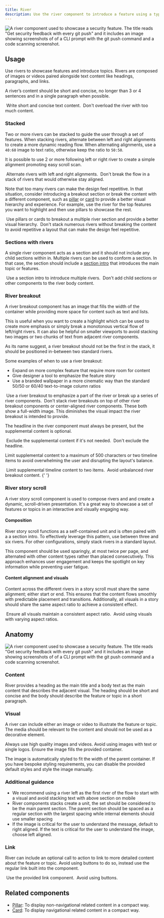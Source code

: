 ```yaml
---
title: River
description: Use the river component to introduce a feature using a type and media pairing.
---
```





![A river component used to showcase a security feature. The title reads "Get security feedback with every git push" and it includes an image showing screenshots of of a CLI prompt with the git push command and a code scanning screenshot.](https://github.com/primer/brand/assets/912236/e01c2743-54cd-4ed0-9a6e-2afdadabb66e)

## Usage

Use rivers to showcase features and introduce topics. Rivers are composed of images or videos paired alongside text content like headings, paragraphs, and links.

A river’s content should be short and concise, no longer than 3 or 4 sentences and in a single paragraph when possible.

<DoDontContainer>
  <Do>
    <img
      alt=""
      src="https://github.com/primer/brand/assets/912236/55e56aa1-2a04-4cc4-b708-08c480ba5943"
    />
    <Caption>Write short and concise text content.</Caption>
  </Do>
  <Dont>
    <img
      alt=""
      src="https://github.com/primer/brand/assets/912236/bd3585bc-a79b-4ca2-bbc4-ff59bc8c75cf"
    />
    <Caption>Don't overload the river with too much content.</Caption>
  </Dont>
</DoDontContainer>

### Stacked

Two or more rivers can be stacked to guide the user through a set of features. When stacking rivers, alternate between left and right alignments to create a more dynamic reading flow. When alternating alignments, use a `40:60` image to text ratio, otherwise keep the ratio to `50:50`.

It is possible to use 2 or more following left or right river to create a simple alignment promoting easy scroll scan.

<DoDontContainer>
  <Do>
    <img
      alt=""
      src="https://github.com/primer/brand/assets/912236/a7f8bca8-78e6-4e29-a44b-5a305ffeeeae"
    />
    <Caption>Alternate rivers with left and right alignments.</Caption>
  </Do>
  <Dont>
    <img
      alt=""
      src="https://github.com/primer/brand/assets/6951037/169d5c19-67f4-4f15-8e3b-80c877b34af1"
    />
    <Caption>
      Don't break the flow in a stack of rivers that would otherwise stay
      aligned.
    </Caption>
  </Dont>
</DoDontContainer>

Note that too many rivers can make the design feel repetitive. In that situation, consider introducing a breakout section or break the content with a different component, such as [pillar](/components/Pillar) or [card](/components/Card) to provide a better visual hierarchy and experience. For example, use the river for the top features you want to highlight and then use pillars to showcase the rest.

<DoDontContainer>
  <Do>
    <img
      alt=""
      src="https://github.com/primer/brand/assets/912236/12739a14-1775-44ff-b5a5-d87a8820a29e"
    />
    <Caption>
      Use pillars or cards to breakout a multiple river section and provide a
      better visual hierarchy.
    </Caption>
  </Do>
  <Dont>
    <img
      alt=""
      src="https://github.com/primer/brand/assets/912236/a2e43864-3cde-441e-b992-05e7c037e306"
    />
    <Caption>
      Don't stack numerous rivers without breaking the content to avoid
      repetitive a layout that can make the design feel repetitive.
    </Caption>
  </Dont>
</DoDontContainer>

### Sections with rivers

A single river component acts as a section and it should not include any child sections within in. Multiple rivers can be used to conform a section. In that case, the section should include a [section intro](/components/SectionIntro) that introduces the main topic or features.

<DoDontContainer>
  <Do>
    <img
      alt=""
      src="https://github.com/primer/brand/assets/912236/67cd0c85-ab9a-4736-ae29-bcb4d2ec7845"
    />
    <Caption>Use a section intro to introduce multiple rivers.</Caption>
  </Do>
  <Dont>
    <img
      alt=""
      src="https://github.com/primer/brand/assets/912236/7654c23c-8337-4ab1-af82-ec4b6934b3b7"
    />
    <Caption>
      Don't add child sections or other components to the river body content.
    </Caption>
  </Dont>
</DoDontContainer>

### River breakout

A river breakout component has an image that fills the width of the container while providing more space for content such as text and lists.

This is useful when you want to create a highlight which can be used to create more emphasis or simply break a monotonous vertical flow of left/right rivers. It can also be helpful on smaller viewports to avoid stacking two images or two chunks of text from adjacent river components.

As its name suggest, a river breakout should not be the first in the stack, it should be positioned in-between two standard rivers.

Some examples of when to use a river breakout:

- Expand on more complex feature that require more room for content
- Give designer a tool to emphasize the feature story
- Use a branded wallpaper in a more cinematic way than the standard 50/50 or 60/40 text-to-image column ratios

<DoDontContainer>
  <Do>
    <img
      alt=""
      src="https://github.com/primer/brand/assets/6951037/409b7e4e-a7b4-4126-b1ff-91e038565bc3"
    />
    <Caption>
      Use a river breakout to emphasize a part of the river or break up a series
      of river components.
    </Caption>
  </Do>
  <Dont>
    <img
      alt=""
      src="https://github.com/primer/brand/assets/6951037/eda1e0fa-7424-4ad4-8484-7c89c9c09192"
    />
    <Caption>
      Don't stack river breakouts on top of other river breakout components or
      center-aligned river components. These both show a full-width image. This
      diminishes the visual impact the river breakout is intended to provide.
    </Caption>
  </Dont>
</DoDontContainer>

The headline in the river component must always be present, but the supplemental content is optional.

<DoDontContainer>
  <Do>
    <img
      alt=""
      src="https://github.com/primer/brand/assets/2313998/433b1fba-4505-452b-8f8c-7cda69cc316d"
    />
    <Caption>Exclude the supplemental content if it's not needed.</Caption>
  </Do>
  <Dont>
    <img
      alt=""
      src="https://github.com/primer/brand/assets/2313998/62cf1c98-6b7d-46e9-a2d4-6d211a9103ad"
    />
    <Caption>Don't exclude the headline.</Caption>
  </Dont>
</DoDontContainer>

Limit supplemental content to a maximum of 500 characters or two timeline items to avoid overwhelming the user and disrupting the layout's balance.

<DoDontContainer>
  <Do>
    <img
      alt=""
      src="https://github.com/primer/brand/assets/175638/c5879e94-09c3-4494-aa42-87543570dfb4"
    />
    <Caption>Limit supplemental timeline content to two items.</Caption>
  </Do>
  <Dont>
    <img
      alt=""
      src="https://github.com/primer/design/assets/175638/8a083960-e12a-4f11-b282-45d663be2e28"
    />
    <Caption>Avoid unbalanced river breakout content.</Caption>
  </Dont>
</DoDontContainer>{' '}

### River story scroll

A river story scroll component is used to compose rivers and and create a dynamic, scroll-driven presentation. It's a great way to showcase a set of features or topics in an interactive and visually engaging way.

#### Composition

River story scroll functions as a self-contained unit and is often paired with a a section intro. To effectively leverage this pattern, use between three and six rivers. For other configurations, simply stack rivers in a standard layout.

This component should be used sparingly, at most twice per page, and alternated with other content types rather than placed consecutively. This approach enhances user engagement and keeps the spotlight on key information while preventing user fatigue.

#### Content alignment and visuals

Content across the different rivers in a story scroll must share the same alignment; either start or end. This ensures that the content flows smoothly with predictable placement and transitions. Additionally, all visuals in a story should share the same aspect ratio to achieve a consistent effect.

<DoDontContainer>
  <Do>
    <img alt="" src={doVisuals} />
    <Caption>Ensure all visuals maintain a consistent aspect ratio.</Caption>
  </Do>
  <Dont>
    <img alt="" src={dontVisuals} />
    <Caption>Avoid using visuals with varying aspect ratios.</Caption>
  </Dont>
</DoDontContainer>

## Anatomy

![A river component used to showcase a security feature. The title reads "Get security feedback with every git push" and it includes an image showing screenshots of of a CLI prompt with the git push command and a code scanning screenshot.](https://github.com/primer/brand/assets/10632534/bf32364f-02b7-4f0d-8784-471eaf97b4bb)

### Content

River provides a heading as the main title and a body text as the main content that describes the adjacent visual. The heading should be short and concise and the body should describe the feature or topic in a short paragraph.

### Visual

A river can include either an image or video to illustrate the feature or topic. The media should be relevant to the content and should not be used as a decorative element.

Always use high quality images and videos. Avoid using images with text or single logos. Ensure the image fills the provided container.

The image is automatically styled to fit the width of the parent container. If you have bespoke styling requirements, you can disable the provided default styles and style the image manually.

### Additional guidance

- We recommend using a river left as the first river of the flow to start with a visual and avoid stacking text with above section on mobile
- River components stacks create a unit, the set should be considered to be the main parent section. The parent section should be spaced as a regular section with the largest spacing while internal elements should use smaller spacing
- If the image is critical for the user to understand the message, default to right aligned. If the text is critical for the user to understand the image, choose left aligned.

### Link

River can include an optional call to action to link to more detailed content about the feature or topic. Avoid using buttons to do so, instead use the regular link built into the component.

<DoDontContainer>
  <Do>
    <img alt="" src={doLink} />
    <Caption>Use the provided link component.</Caption>
  </Do>
  <Dont>
    <img alt="" src={dontLink} />
    <Caption>Avoid using buttons.</Caption>
  </Dont>
</DoDontContainer>

## Related components

- [Pillar](/components/Pillar): To display non-navigational related content in a compact way.
- [Card](/components/Card): To display navigational related content in a compact way.

